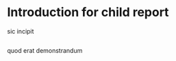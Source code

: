 
<!-- "Child" report do not have Yaml or knitr blocks -->
<!-- See this post for details: https://martinctc.github.io/blog/first-world-problems-very-long-rmarkdown-documents/ -->
<!-- BONUS: rejoice! all libraries and functions are inherited from the "mother" -->

```r

```

```r

```

# Introduction for child report

sic incipit

```r

```




















quod erat demonstrandum
